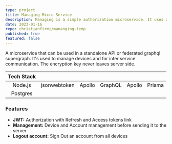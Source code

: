 ```yaml
---
type: project
title: Managing Micro Service
description: Managing is a simple authorization microservice. It uses a dual access refresh token authorization to authorize requests and responses. Its main function is to manage authorization, a devices multiple accounts.
date: 2023-01-16
repo: christianfirmi/mananging-temp
published: true
featured: false
---
```


A microservice that can be used in a standalone API or federated graphql supergraph. It's used to manage devices and for inter service communication. The encryption
key never leaves server side.

| Tech Stack |              |        |         |        |        |
| :--------: | :----------: | :----: | :-----: | :----: | ------ |
|  Node.js   | jsonwebtoken | Apollo | GraphQL | Apollo | Prisma |
|  Postgres  |

### Features

- **JWT:** Authorization with Refresh and Access tokens
  link
- **Management:** Device and Account management
  before sending it to the server
- **Logout account:** Sign Out an account from all devices
